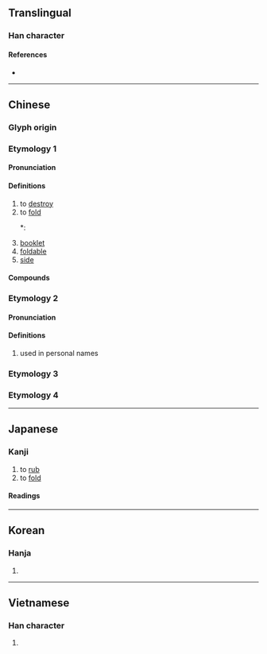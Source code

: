 {{also|折}}
{{character info}}
==Translingual==

===Han character===
{{Han char|rn=64|rad=手|as=11|sn=14|four=57062|canj=QSMA|ids=⿰扌習}}

====References====
* {{Han ref|kx=0452.080|dkj=12647|dj=0802.110|hdz=31950.130|uh=647A|ud=25722|bh=BA50|bd=47696}}

----

==Chinese==
{{zh-forms|s=折|s2=摺|note=摺 - formerly used to prevent confusion (no longer endorsed in 通用规范汉字表)}}

===Glyph origin===
{{Han etym}}

===Etymology 1===

====Pronunciation====
{{zh-pron
|m=zhé
|c=zip3,zaap3
|h=pfs=chap
|md=
|mn=chih
|w=
|mc=2
|oc=2
|cat=v,n
}}

====Definitions====
{{zh-hanzi}}

# to [[destroy]]
# to [[fold]]
#*: {{zh-x|拾起 張 紙 摺{zip3} 隻 小船|I take up a sheet of paper and '''fold''' a little boat|C-LIT|ref={{w2|zh|許冠傑}}, {{lang|zh|紙船}}}}
# [[booklet]]
# [[foldable]]
# [[side]]

====Compounds====
{{zh-der|存摺|大週摺|大摺兒|奏摺|摺痕|皺摺|摺紙|摺裙|火摺子|摺梯|手摺|摺奏|摺尺|打摺|沒摺至|摺子|憑摺|摺疊扇|摺疊|摺扇|經摺裝|黃金存摺|經摺|裝摺}}

===Etymology 2===

====Pronunciation====
{{zh-pron
|m=xié
|cat=pn
}}

====Definitions====
{{zh-hanzi}}

# used in personal names

===Etymology 3===
{{zh-see|褶|v}}

===Etymology 4===
{{zh-see|拉|v}}

----

==Japanese==

===Kanji===
{{ja-kanji|grade=|rs=手11}}

# to [[rub]]
# to [[fold]]

====Readings====
{{ja-readings
|on=しょう, ろう
|kun=ひだ-, す-る
}}

----

==Korean==

===Hanja===
{{ko-hanja|hangeul=접|eumhun=|rv=jeop|mr=chŏp|y=cep}}

# {{rfdef|ko|sort=手11}}

----

==Vietnamese==

===Han character===
{{vi-hantu|rs=手11|dập}}

# {{rfdef|vi|sort=手11}}